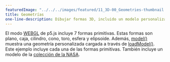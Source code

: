 ---
featuredImage: "../../../images/featured/11_3D-00_Geometries-thumbnail.png"
title: Geometrías
one-line-description: Dibujar formas 3D, incluido un modelo personalizado.
---

El modo <a href="https://p5js.org/reference/#/p5/WEBGL" target="_blank">WEBGL</a> 
de p5.js incluye 7 formas primitivas. Estas formas son plano, caja, cilindro, cono, toro, esfera y elipsoide. 
Además, <a href="https://p5js.org/reference/#/p5/model" target="_blank">model()</a> muestra una geometría 
personalizada cargada a través de <a href="https://p5js.org/reference/#/p5/loadModel" target="_blank">loadModel()</a>. 
Este ejemplo incluye cada una de las formas primitivas. También incluye un modelo de la <a href="https://nasa3d.arc.nasa.gov/models" 
target="_blank"> colección de la NASA</a>.
